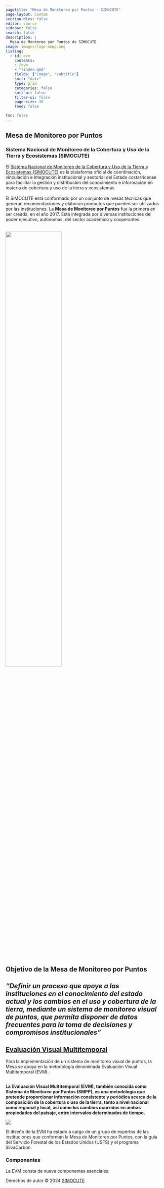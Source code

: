 ```yaml
---
pagetitle: "Mesa de Monitoreo por Puntos - SIMOCUTE"
page-layout: custom
section-divs: false
editor: source
sidebar: false
search: false
description: | 
  Mesa de Montoreo por Puntos de SIMOCUTE
image: images/logo-mmpp.png
listing:
  - id: evm
    contents: 
    - /evm
    - "!index.qmd"
    fields: ["image", "subtitle"]
    sort: "date"
    type: grid
    categories: false
    sort-ui: false
    filter-ui: false
    page-size: 30
    feed: false

toc: false
---
```



::: {.header-text} 
::: {.content-container}
::: {.header-block}
# Mesa de Monitoreo por Puntos
### Sistema Nacional de Monitoreo de la Cobertura y Uso de la Tierra y Ecosistemas (SIMOCUTE)
:::
:::
:::


::: {.header-text} 
::: {.content-container}
::: {.header-block}
El [Sistema Nacional de Monitoreo de la Cobertura y Uso de la Tierra y Ecosistemas (SIMOCUTE)](https://simocute.go.cr/) es la plataforma oficial de coordinación, vinculación e integración institucional y sectorial del Estado costarricense para facilitar la gestión y distribución del conocimiento e información en materia de cobertura y uso de la tierra y ecosistemas.
\
\
El SIMOCUTE está conformado por un conjunto de mesas técnicas que generan recomendaciones y elaboran productos que pueden ser utilizados por las instituciones. La **Mesa de Monitoreo por Puntos** fue la primera en ser creada, en el año 2017. Está integrada por diversas instituciones del poder ejecutivo, autónomas, del sector académico y cooperantes.
\
\
:::
:::
:::


::: {.image-container}
![](img/sesiones-trabajo-mmpp.png){.lightbox fig-alt="Sesiones de trabajo de la Mesa de Monitoreo por Puntos" fig-align="center" width=60%}
:::


::: {.pullout-text}
::: {.pullout-container}
::: {.pullout-block .black-background}
## Objetivo de la Mesa de Monitoreo por Puntos

## *"Definir un proceso que apoye a las instituciones en el conocimiento del estado actual y los cambios en el uso y cobertura de la tierra, mediante un sistema de monitoreo visual de puntos, que permita disponer de datos frecuentes para la toma de decisiones y compromisos institucionales"*
:::
:::
:::


::: {.header-block}
:::


::: {.content-container}
::: {.listing-block}
<a href="evm/index.qmd">

## Evaluación Visual Multitemporal
</a>

Para la implementación de un sistema de monitoreo visual de puntos, la Mesa se apoya en la metodología denominada Evaluación Visual Multitemporal (EVM).

::: {.content-container}
::: {.top-story .purple-background}

::: grid
::: {.g-col-12 .g-col-lg-4 .top-story-text}
## 
**La Evaluación Visual Multitemporal (EVM), también conocida como Sistema de Monitoreo por Puntos (SMPP), es una metodología que pretende proporcionar información consistente y periódica acerca de la composición de la cobertura o uso de la tierra, tanto a nivel nacional como regional y local, así como los cambios ocurridos en ambas propiedades del paisaje, entre intervalos determinados de tiempo.**
:::
::: {.g-col-12 .g-col-lg-8 .top-story-img}
![](img/monitoreoporpuntos.png){.lightbox}
:::
:::

:::
:::

El diseño de la EVM ha estado a cargo de un grupo de expertos de las instituciones que conforman la Mesa de Monitoreo por Puntos, con la guía del Servicio Forestal de los Estados Unidos (USFS) y el programa SilvaCarbon.

### Componentes
La EVM consta de nueve componentes esenciales.

::: {#evm}
:::

:::
:::


::: {.footer-text}
::: {.footer-container .black-background}
::: {.footer-block}
::: grid


::: {.g-col-12 .g-col-md-12}
Derechos de autor &copy; 2024 [SIMOCUTE](https://simocute.go.cr/)

:::

:::
:::
:::
:::